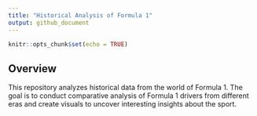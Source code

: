 ```yaml
---
title: "Historical Analysis of Formula 1"
output: github_document
---
```


```r
knitr::opts_chunk$set(echo = TRUE)
```

## Overview

This repository analyzes historical data from the world of Formula 1.
The goal is to conduct comparative analysis of Formula 1 drivers from
different eras and create visuals to uncover interesting insights about
the sport.
